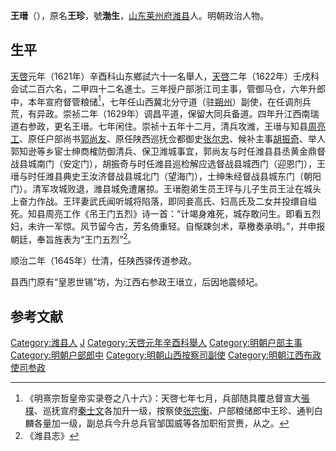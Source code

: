 '''王瑨'''（{{bd|？||？||}}），原名'''王珍'''，號'''渤生'''，[[山东|山东]][[莱州府|莱州府]][[潍县|潍县]]人。明朝政治人物。

==生平==
[[天啓|天啓]]元年（1621年）辛酉科山东鄉試六十一名舉人，[[天啓|天啓]]二年（1622年）壬戌科会试二百六名，二甲四十二名進士。三年授户部浙江司主事，管御马仓，六年升郎中，本年宣府督管粮储<ref>《明熹宗哲皇帝实录卷之八十六》：天啓七年七月，兵部随具覆总督宣大[[張樸|張樸]]、巡抚宣府[[秦士文|秦士文]]各加升一级，按察使[[张宗衡|张宗衡]]、户部粮储郎中王珍、通判白麟各量加一级，副总兵今升总兵官邹国威等各加职衔赏赉，从之。</ref>，七年任山西冀北分守道（驻[[朔州|朔州]]）副使，在任调剂兵荒，有异政。崇祯二年（1629年）调昌平道，保留大同兵备道。四年升江西南瑞道右参政，更名王瑨。七年闲住。崇祯十五年十二月，清兵攻潍，王瑨与知县[[周亮工|周亮工]]、原任户部尚书[[郭尚友|郭尚友]]、原任陕西巡抚佥都御史[[张尔忠|张尔忠]]、候补主事[[胡振奇|胡振奇]]、举人郭知逊等乡宦士绅商榷防御清兵、保卫潍城事宜，郭尚友与时任潍县县丞黄金鼎督战县城南门（安定门），胡振奇与时任潍县巡检解应选督战县城西门（迎恩门），王瑨与时任潍县典史王汝济督战县城北门（望海门），士绅朱经督战县城东门（朝阳门）。清军攻城败退，潍县城免遭屠掠。王瑨胞弟生员王玶与儿子生员王沚在城头上奋力作战。王玶妻武氏闻听城将陷落，即同妾高氏、妇高氏及二女并投缳自缢死。知县周亮工作《吊王门五烈》诗一首：“计竭身难死，城存敢问生。即看五烈妇，未许一军惊。风节留今古，芳名倚重轻。自惭踈剑术，草檄奏承明。”，并申报朝廷，奉旨旌表为“王门五烈”<ref>《潍县志》</ref>。

顺治二年（1645年）仕清，任陕西驿传道参政。

县西门原有“皇恩世锡”坊，为江西右参政王瑨立，后因地震倾圮。

==参考文献==
{{reflist}}

{{天啓二年壬戌科殿試金榜}}

{{Authority control}}

{{DEFAULTSORT:}}
[[Category:潍县人|Category:潍县人]]
[[Category:王姓|J]]
[[Category:天啓元年辛酉科舉人|Category:天啓元年辛酉科舉人]]
[[Category:明朝户部主事|Category:明朝户部主事]]
[[Category:明朝户部郎中|Category:明朝户部郎中]]
[[Category:明朝山西按察司副使|Category:明朝山西按察司副使]]
[[Category:明朝江西布政使司参政|Category:明朝江西布政使司参政]]


{{明朝官员小作品}}
